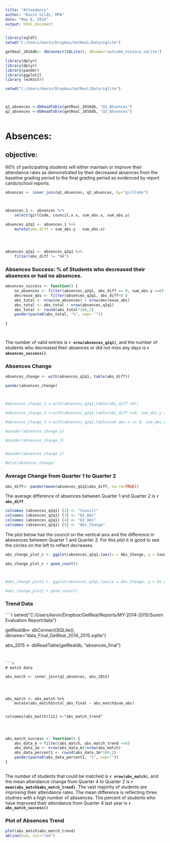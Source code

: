 ```yaml
---
title: "Attendance"
author: "Kevin Gilds, MPA"
date: "May 8, 2016"
output: html_document
---
```



```r

library(sqldf)
setwd("C:/Users/kevin/Dropbox/GetReal/Data/sqlite")

getReal_2016db<- dbConnect(SQLite(), dbname="outcome_history.sqlite")

library(dplyr)
library(dplyr)
library(pander)
library(ggplot2)
library (ezknitr)

setwd("C:/Users/kevin/Dropbox/GetReal/Data/sqlite")



q1_absences <-dbReadTable(getReal_2016db, "Q1_Absences")
q2_absences <-dbReadTable(getReal_2016db, "Q2_Absences")



```



# Absences: 

## objective: 
60% of participating students will either maintain or improve their attendance rates as demonstrated by their decreased absences from the baseline grading period to the final grading period as evidenced by report cards/school reports.

```r

absences <- inner_join(q1_absences, q2_absences, by="girlCode")



absences_1 <- absences %>%
    select(girlCode, council.x.x, sum_abs.x, sum_abs.y) 
    
absences_q2q1 <- absences_1 %>%
    mutate(abs_diff = sum_abs.y - sum_abs.x)




absences_q2q1 <- absences_q2q1 %>%
    filter(abs_diff != "NA")


```


### Absences Success: % of Students who decreased their absences or had no absences. 
```r

absences_success <- function() {
    no_absences <- filter(absences_q2q1, abs_diff == 0, sum_abs.y ==0)
    decrease_abs <- filter(absences_q2q1, abs_diff<0 )
    abs_total <- nrow(no_absences) + nrow(decrease_abs)
    abs_total <- abs_total / nrow(absences_q2q1)
    abs_total <- round(abs_total*100,2)
    pander(paste0(abs_total, "%", sep= ""))
    
}




```

The number of valid entries is **`r nrow(absences_q2q1)`**, and the number of students who decreased their absences or did not miss any days is **`r absences_success()`**. 


### Absences Change
```r

absences_change <- with(absences_q2q1, table(abs_diff))

pander(absences_change)



#absences_change_1 <-with(absences_q2q1,table(abs_diff <0))

#absences_change_2 <-with(absences_q2q1,table(abs_diff ==0, sum_abs.y == 0))

#absences_change_3 <-with(absences_q2q1,table(sum_abs.x == 0, sum_abs.y == 0))

#pander(absences_change_2)

#pander(absences_change_3)


#pander(absences_change_1)

#plot(absences_change)

```

### Average Change from Quarter 1 to Quarter 2

```r

abs_diff<- pander(mean(absences_q2q1$abs_diff, na.rm=TRUE))


```


The average difference of absences  between Quarter 1 and Quarter 2 is **`r abs_diff`**.

```r

colnames (absences_q2q1) [2] <- "Council"
colnames (absences_q2q1) [3] <- "Q1_Abs"
colnames (absences_q2q1) [4] <- "Q2_Abs"
colnames (absences_q2q1) [5] <- "Abs_Change"

```

The plot below has the council on the vertical axix and the difference in abesences between Quarter 1 and Quarter 2. For this plot it is good to see the circles on the left to reflect decreases. 


```r

abs_change_plot_c <- ggplot(absences_q2q1,(aes(x = Abs_Change, y = Council)))

abs_change_plot_c + geom_count()



#abs_change_plot2 <- ggplot(absences_q2q1,(aes(x = Abs_Change, y = Q1_Abs)))

#abs_change_plot2 + geom_count()

```

### Trend Data
````r


setwd("C:/Users/kevin/Dropbox/GetReal/Reports/MY-2014-2015/Summ Evaluation Report/data")

getRealdb<- dbConnect(SQLite(), dbname="data_Final_GetReal_2014_2015.sqlite")

abs_2015 <- dbReadTable(getRealdb, "absences_final")


```


```r
# match data

abs_match <- inner_join(q2_absences, abs_2015)




abs_match <- abs_match %>%
    mutate(abs_match$total_abs_final - abs_match$sum_abs)


colnames(abs_match)[11] <-"abs_match_trend"




```




```r
abs_match_success <- function() {
    abs_data_m <-filter(abs_match, abs_match_trend <=0)
    abs_data_1m <- nrow(abs_data_m)/nrow(abs_match)
    abs_data_percent1 <- round(abs_data_1m*100,2)
    pander(paste0(abs_data_percent1, "%", sep=""))
}



```


The number of students that could be matched is **`r nrow(abs_match)`**, and the mean attendance change from Quarter 4 to Quarter 2 is **`r mean(abs_match$abs_match_trend)`**.  The vast majority of students are improving their attendance rates. The mean difference is reflecting three studnes with a high number of abssences. The percent of students who have improved their attendance from Quarter 4 last year is **`r abs_match_success()`**


### Plot of Absences Trend

```r


plot(abs_match$abs_match_trend)
abline(h=0, col="red")


```

